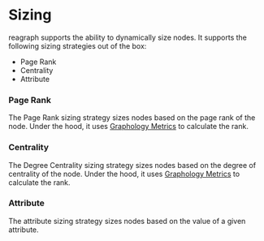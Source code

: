 
<Meta title="Docs/Advanced/Sizing" />

# Sizing
reagraph supports the ability to dynamically size nodes. It supports
the following sizing strategies out of the box:

- Page Rank
- Centrality
- Attribute

### Page Rank
The Page Rank sizing strategy sizes nodes based on the page rank of the node. Under the hood,
it uses [Graphology Metrics](https://graphology.github.io/standard-library/metrics.html#pagerank) to
calculate the rank.

<div style={{ height: 500, width: '100%', position: 'relative', margin: '0 auto', background: 'white', borderRadius: 4, border: '1px solid rgba(0,0,0,.1)', boxShadow: 'rgb(0 0 0 / 10%) 0 1px 3px 0', overflow: 'hidden' }}>
  <Story id="demos-sizing--page-rank" />
</div>

### Centrality
The Degree Centrality sizing strategy sizes nodes based on the degree of centrality of the node. Under the hood,
it uses [Graphology Metrics](https://graphology.github.io/standard-library/metrics.html#degree-centrality) to
calculate the rank.

<div style={{ height: 500, width: '100%', position: 'relative', margin: '0 auto', background: 'white', borderRadius: 4, border: '1px solid rgba(0,0,0,.1)', boxShadow: 'rgb(0 0 0 / 10%) 0 1px 3px 0', overflow: 'hidden' }}>
  <Story id="demos-sizing--centrality" />
</div>

### Attribute
The attribute sizing strategy sizes nodes based on the value of a given attribute.

<div style={{ height: 500, width: '100%', position: 'relative', margin: '0 auto', background: 'white', borderRadius: 4, border: '1px solid rgba(0,0,0,.1)', boxShadow: 'rgb(0 0 0 / 10%) 0 1px 3px 0', overflow: 'hidden' }}>
  <Story id="demos-sizing--attribute" />
</div>
